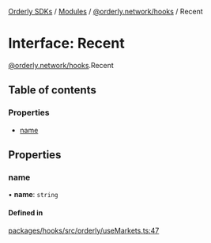 [Orderly SDKs](/sdks/tech-doc/README) / [Modules](/sdks/tech-doc/modules) / [@orderly.network/hooks](/sdks/tech-doc/modules/orderly_network_hooks) / Recent

# Interface: Recent

[@orderly.network/hooks](/sdks/tech-doc/modules/orderly_network_hooks).Recent

## Table of contents

### Properties

- [name](/sdks/tech-doc/interfaces/orderly_network_hooks.Recent#name)

## Properties

### name

• **name**: `string`

#### Defined in

[packages/hooks/src/orderly/useMarkets.ts:47](https://github.com/OrderlyNetwork/js-sdk/blob/91fd031/packages/hooks/src/orderly/useMarkets.ts#L47)
